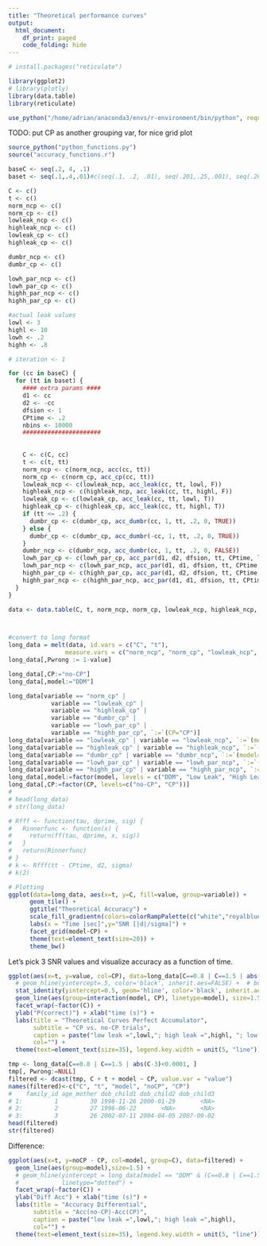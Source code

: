 ```yaml
---
title: "Theoretical performance curves"
output:
  html_document:
    df_print: paged
    code_folding: hide
---
```

```r
# install.packages("reticulate")
```

```r
library(ggplot2)
# library(plotly)
library(data.table)
library(reticulate)
```

```r
use_python("/home/adrian/anaconda3/envs/r-environment/bin/python", required = T)
```


TODO: put CP as another grouping var, for nice grid plot

```r
source_python("python_functions.py")
source("accuracy_functions.r")
```

```r

baseC <- seq(.2, 4, .1)
baset <- seq(.1,.4,.01)#c(seq(.1, .2, .01), seq(.201,.25,.001), seq(.26,.4, .01))

C <- c()
t <- c()
norm_ncp <- c()
norm_cp <- c()
lowleak_ncp <- c()
highleak_ncp <- c()
lowleak_cp <- c()
highleak_cp <- c()

dumbr_ncp <- c()
dumbr_cp <- c()

lowh_par_ncp <- c()
lowh_par_cp <- c()
highh_par_ncp <- c()
highh_par_cp <- c()

#actual leak values
lowl <- 3
highl <- 10
lowh <- .2
highh <- .8

# iteration <- 1

for (cc in baseC) {
  for (tt in baset) {
    #### extra params ####
    d1 <- cc
    d2 <- -cc
    dfsion <- 1
    CPtime <- .2
    nbins <- 10000
    ######################
    
    
    C <- c(C, cc)
    t <- c(t, tt)
    norm_ncp <- c(norm_ncp, acc(cc, tt))
    norm_cp <- c(norm_cp, acc_cp(cc, tt))
    lowleak_ncp <- c(lowleak_ncp, acc_leak(cc, tt, lowl, F))
    highleak_ncp <- c(highleak_ncp, acc_leak(cc, tt, highl, F))
    lowleak_cp <- c(lowleak_cp, acc_leak(cc, tt, lowl, T))
    highleak_cp <- c(highleak_cp, acc_leak(cc, tt, highl, T))
    if (tt <= .2) {
      dumbr_cp <- c(dumbr_cp, acc_dumbr(cc, 1, tt, .2, 0, TRUE))  
    } else {
      dumbr_cp <- c(dumbr_cp, acc_dumbr(-cc, 1, tt, .2, 0, TRUE))
    }
    dumbr_ncp <- c(dumbr_ncp, acc_dumbr(cc, 1, tt, .2, 0, FALSE))
    lowh_par_cp <- c(lowh_par_cp, acc_par(d1, d2, dfsion, tt, CPtime, lowh, nbins))
    lowh_par_ncp <- c(lowh_par_ncp, acc_par(d1, d1, dfsion, tt, CPtime, lowh, nbins))
    highh_par_cp <- c(highh_par_cp, acc_par(d1, d2, dfsion, tt, CPtime, highh, nbins))
    highh_par_ncp <- c(highh_par_ncp, acc_par(d1, d1, dfsion, tt, CPtime, highh, nbins))
  }
}

data <- data.table(C, t, norm_ncp, norm_cp, lowleak_ncp, highleak_ncp, lowleak_cp, highleak_cp, dumbr_cp, dumbr_ncp, lowh_par_cp, lowh_par_ncp, highh_par_cp, highh_par_ncp)



#convert to long format
long_data = melt(data, id.vars = c("C", "t"),
                measure.vars = c("norm_ncp", "norm_cp", "lowleak_ncp", "highleak_ncp", "lowleak_cp", "highleak_cp", "dumbr_cp", "dumbr_ncp", "lowh_par_cp", "lowh_par_ncp", "highh_par_cp", "highh_par_ncp"))
long_data[,Pwrong := 1-value]

long_data[,CP:="no-CP"]
long_data[,model:="DDM"]

long_data[variable == "norm_cp" |
            variable == "lowleak_cp" |
            variable == "highleak_cp" |
            variable == "dumbr_cp" | 
            variable == "lowh_par_cp" | 
            variable == "highh_par_cp", `:=`(CP="CP")]
long_data[variable == "lowleak_cp" | variable == "lowleak_ncp", `:=`(model="Low Leak")]
long_data[variable == "highleak_cp" | variable == "highleak_ncp", `:=`(model="High Leak")]
long_data[variable == "dumbr_cp" | variable == "dumbr_ncp", `:=`(model="DumbR")]
long_data[variable == "lowh_par_cp" | variable == "lowh_par_ncp", `:=`(model="PAR low h")]
long_data[variable == "highh_par_cp" | variable == "highh_par_ncp", `:=`(model="PAR high h")]
long_data[,model:=factor(model, levels = c("DDM", "Low Leak", "High Leak", "DumbR", "PAR low h", "PAR high h"))]
long_data[,CP:=factor(CP, levels=c("no-CP", "CP"))]
# 
# head(long_data)
# str(long_data)
```

```r
# Rfff <- function(tau, dprime, sig) {
#   Rinnerfunc <- function(x) {
#     return(ff(tau, dprime, x, sig))
#   }
#   return(Rinnerfunc)
# }
# k <- Rfff(tt - CPtime, d2, sigma)
# k(2)
```


```r
# Plotting
ggplot(data=long_data, aes(x=t, y=C, fill=value, group=variable)) + 
      geom_tile() +
      ggtitle("Theoretical Accuracy") + 
      scale_fill_gradientn(colors=colorRampPalette(c("white","royalblue","seagreen","orange","red","brown"))(500),name="Accuracy\n[P(correct)]") +
      labs(x = "Time [sec]",y="SNR [|d|/sigma]") +
      facet_grid(model~CP) + 
      theme(text=element_text(size=20)) +
      theme_bw()
```

Let's pick 3 SNR values and visualize accuracy as a function of time.
```r
ggplot(aes(x=t, y=value, col=CP), data=long_data[C==0.8 | C==1.5 | abs(C-3)<0.0001,]) + 
  # geom_hline(yintercept=.5, color='black', inherit.aes=FALSE) +  # buggy because of facet_wrap. See https://github.com/tidyverse/ggplot2/issues/2091
  stat_identity(yintercept=0.5, geom='hline', color='black', inherit.aes=TRUE) +
  geom_line(aes(group=interaction(model, CP), linetype=model), size=1.5) +
  facet_wrap(~factor(C)) +
  ylab("P(correct)") + xlab("time (s)") +
  labs(title = "Theoretical Curves Perfect Accumulator",
       subtitle = "CP vs. no-CP trials", 
       caption = paste("low leak =",lowl,"; high leak =",highl, "; low h = ", lowh, "; high h = ", highh),
       col="") +
  theme(text=element_text(size=35), legend.key.width = unit(5, "line")) 
```

```r
tmp <- long_data[C==0.8 | C==1.5 | abs(C-3)<0.0001, ]
tmp[, Pwrong:=NULL]
filtered <- dcast(tmp, C + t + model ~ CP, value.var = "value")
names(filtered)<-c("C", "t", "model", "noCP", "CP")
#    family_id age_mother dob_child1 dob_child2 dob_child3
# 1:         1         30 1998-11-26 2000-01-29       <NA>
# 2:         2         27 1996-06-22       <NA>       <NA>
# 3:         3         26 2002-07-11 2004-04-05 2007-09-02
head(filtered)
str(filtered)
```

Difference:
```r
ggplot(aes(x=t, y=noCP - CP, col=model, group=C), data=filtered) + 
  geom_line(aes(group=model),size=1.5) +
  # geom_hline(yintercept = long_data[model == "DDM" & (C==0.8 | C==1.5 | abs(C-3)<0.0001) & t ==.1, Pwrong],
  #            linetype="dotted") +
  facet_wrap(~factor(C)) +
  ylab("Diff Acc") + xlab("time (s)") +
  labs(title = "Accuracy Differential",
       subtitle = "Acc(no-CP)-Acc(CP)", 
       caption = paste("low leak =",lowl,"; high leak =",highl),
       col="") +
  theme(text=element_text(size=35), legend.key.width = unit(5, "line")) 
```

